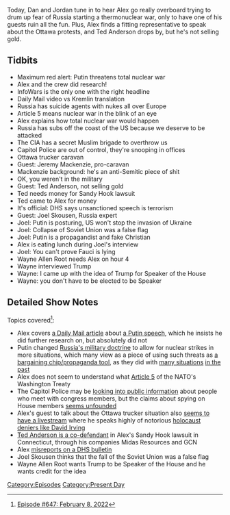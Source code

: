 {{DEFAULTSORT:
    #_EPISODE_0647:February 8, 2022
}}{{Episode
    | title           = February 8, 2022
    | caption         = [https://knowledgefight.libsyn.com/647-february-8-2022 Listen to this episode on Libsyn]
    | episodeNumber   = 647
    | length          = 01:33:23
    | airDate         = February 11, 2022
    | coverageDate    = February 8, 2022
    | episodeType     = [[:Category:Present Day|Present Day]]
    | appearance      = [[Jeremy Mackenzie]], [[Ted Anderson]], [[Joel Skousen]], [[Anthony Fauci]], [[Wayne Allen Root]]
    | previousEpisode = [[646: February 6, 2022]]
    | nextEpisode     = [[648: February 11, 2022]]
}}

{{Stub}}

Today, Dan and Jordan tune in to hear Alex go really overboard trying to drum up fear of Russia starting a thermonuclear war, only to have one of his guests ruin all the fun. Plus, Alex finds a fitting representative to speak about the Ottawa protests, and Ted Anderson drops by, but he's not selling gold.

==Tidbits==

*Maximum red alert: Putin threatens total nuclear war
*Alex and the crew did research!
*InfoWars is the only one with the right headline
*Daily Mail video vs Kremlin translation
*Russia has suicide agents with nukes all over Europe
*Article 5 means nuclear war in the blink of an eye
*Alex explains how total nuclear war would happen
*Russia has subs off the coast of the US because we deserve to be attacked
*The CIA has a secret Muslim brigade to overthrow us
*Capitol Police are out of control, they're snooping in offices
*Ottawa trucker caravan
*Guest: Jeremy Mackenzie, pro-caravan
*Mackenzie background: he's an anti-Semitic piece of shit
*OK, you weren't in the military
*Guest: Ted Anderson, not selling gold
*Ted needs money for Sandy Hook lawsuit
*Ted came to Alex for money
*It's official: DHS says unsanctioned speech is terrorism
*Guest: Joel Skousen, Russia expert
*Joel: Putin is posturing, US won't stop the invasion of Ukraine
*Joel: Collapse of Soviet Union was a false flag
*Joel: Putin is a propagandist and fake Christian
*Alex is eating lunch during Joel's interview
*Joel: You can't prove Fauci is lying
*Wayne Allen Root needs Alex on hour 4
*Wayne interviewed Trump
*Wayne: I came up with the idea of Trump for Speaker of the House
*Wayne: you don't have to be elected to be Speaker

==Detailed Show Notes==

Topics covered<ref>[https://knowledgefight.com/research/2022/2/11/episode-647-february-8-2022 Episode #647: February 8, 2022]</ref>:

*Alex covers [https://www.dailymail.co.uk/video/vladimirputin/video-2608603/Video-Vladimir-Putin-warns-possible-nuclear-war-Ukraine-joins-NATO.html a Daily Mail article] about [http://en.kremlin.ru/events/president/transcripts/67735 a Putin speech], which he insists he did further research on, but absolutely did not
*Putin changed [https://www.armscontrol.org/act/2000-05/russias-military-doctrine Russia's military doctrine] to allow for nuclear strikes in more situations, which many view as a piece of using such threats as [https://www.politico.eu/article/nato-putin-russia-nuclear-weapons-ukraine-war/ a bargaining chip/propaganda tool], as they did with [https://www.rferl.org/a/1074816.html many situations] [https://thediplomat.com/2014/07/russia-threatens-nuclear-strikes-over-crimea/ in the past]
*Alex does not seem to understand what [https://www.nato.int/cps/en/natohq/topics_110496.htm Article 5] of the NATO's Washington Treaty
*The Capitol Police may be [https://www.politico.com/news/2022/01/24/capitol-police-social-media-00000948 looking into public information] about people who meet with congress members, but the claims about spying on House members [https://www.texastribune.org/2022/02/08/troy-nehls-investigation-capitol-police/ seems unfounded]
*Alex's guest to talk about the Ottawa trucker situation also [http://anti-racistcanada.blogspot.com/2020/02/jeremy-mackenzie-nova-scotia-based.html seems to have a livestream] where he speaks highly of notorious [https://www.splcenter.org/fighting-hate/extremist-files/individual/david-irving holocaust deniers like David Irving]
*[https://www.southernminn.com/blooming_prairie_leader/news/state/article_af48c1c1-f8ad-5cfe-b313-c2b4010cc504.html Ted Anderson is a co-defendant] in Alex's Sandy Hook lawsuit in Connecticut, through his companies Midas Resources and GCN
*Alex [https://www.dhs.gov/ntas/advisory/national-terrorism-advisory-system-bulletin-february-07-2022 misreports on a DHS bulletin]
*Joel Skousen thinks that the fall of the Soviet Union was a false flag
*Wayne Allen Root wants Trump to be Speaker of the House and he wants credit for the idea

[[Category:Episodes]]
[[Category:Present Day]]
